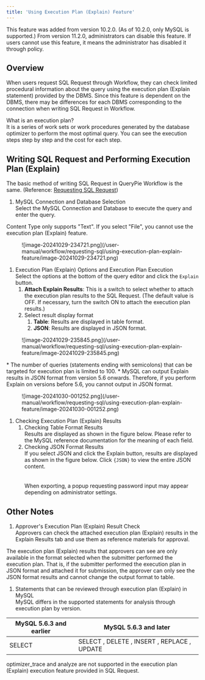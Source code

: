 ```yaml
---
title: 'Using Execution Plan (Explain) Feature'
---
```



<Callout type="info">
This feature was added from version 10.2.0. (As of 10.2.0, only MySQL is supported.)
From version 11.2.0, administrators can disable this feature. If users cannot use this feature, it means the administrator has disabled it through policy.
</Callout>

## Overview

When users request SQL Request through Workflow, they can check limited procedural information about the query using the execution plan (Explain statement) provided by the DBMS. Since this feature is dependent on the DBMS, there may be differences for each DBMS corresponding to the connection when writing SQL Request in Workflow.

<Callout type="info">
What is an execution plan?<br/>It is a series of work sets or work procedures generated by the database optimizer to perform the most optimal query. You can see the execution steps step by step and the cost for each step.
</Callout>

## Writing SQL Request and Performing Execution Plan (Explain)

The basic method of writing SQL Request in QueryPie Workflow is the same. (Reference: [Requesting SQL Request](.))

1. MySQL Connection and Database Selection<br/>Select the MySQL Connection and Database to execute the query and enter the query.

<Callout type="important">
Content Type only supports "Text". If you select "File", you cannot use the execution plan (Explain) feature.
</Callout>

<figure data-layout="center" data-align="center">
![image-20241029-234721.png](/user-manual/workflow/requesting-sql/using-execution-plan-explain-feature/image-20241029-234721.png)
</figure>

1. Execution Plan (Explain) Options and Execution Plan Execution<br/>Select the options at the bottom of the query editor and click the `Explain` button.
    1. **Attach Explain Results**: This is a switch to select whether to attach the execution plan results to the SQL Request. (The default value is OFF. If necessary, turn the switch ON to attach the execution plan results.)
    2. Select result display format
        1. **Table**: Results are displayed in table format.
        2. **JSON**: Results are displayed in JSON format.

<figure data-layout="center" data-align="center">
![image-20241029-235845.png](/user-manual/workflow/requesting-sql/using-execution-plan-explain-feature/image-20241029-235845.png)
</figure>

<Callout type="important">
* The number of queries (statements ending with semicolons) that can be targeted for execution plan is limited to 100.
* MySQL can output Explain results in JSON format from version 5.6 onwards. Therefore, if you perform Explain on versions before 5.6, you cannot output in JSON format.
<figure data-layout="center" data-align="center">
![image-20241030-001252.png](/user-manual/workflow/requesting-sql/using-execution-plan-explain-feature/image-20241030-001252.png)
</figure>
</Callout>

1. Checking Execution Plan (Explain) Results
    1. Checking Table Format Results<br/>Results are displayed as shown in the figure below. Please refer to the MySQL reference documentation for the meaning of each field.<br/>
    2. Checking JSON Format Results<br/>If you select JSON and click the Explain button, results are displayed as shown in the figure below. Click `{JSON}` to view the entire JSON content.<br/><br/><br/>When exporting, a popup requesting password input may appear depending on administrator settings.

## Other Notes

1. Approver's Execution Plan (Explain) Result Check<br/>Approvers can check the attached execution plan (Explain) results in the Explain Results tab and use them as reference materials for approval.

<Callout type="important">
The execution plan (Explain) results that approvers can see are only available in the format selected when the submitter performed the execution plan. That is, if the submitter performed the execution plan in JSON format and attached it for submission, the approver can only see the JSON format results and cannot change the output format to table.
</Callout>

1. Statements that can be reviewed through execution plan (Explain) in MySQL<br/>MySQL differs in the supported statements for analysis through execution plan by version.

| **MySQL 5.6.3 and earlier** | **MySQL 5.6.3 and later**                         |
| -------------------- | ------------------------------------------- |
| SELECT               | SELECT , DELETE , INSERT , REPLACE , UPDATE |

<Callout type="important">
optimizer_trace and analyze are not supported in the execution plan (Explain) execution feature provided in SQL Request.
</Callout>
